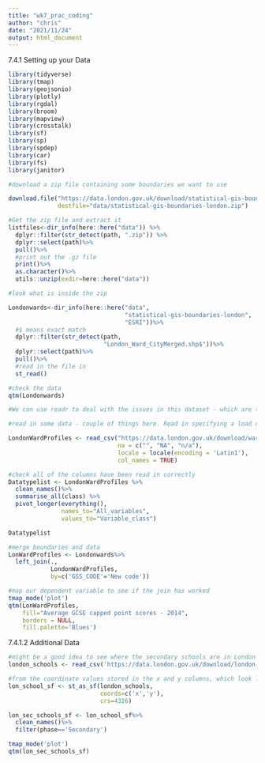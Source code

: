 ```yaml
---
title: "wk7_prac_coding"
author: "chris"
date: "2021/11/24"
output: html_document
---
```


7.4.1 Setting up your Data
```r
library(tidyverse)
library(tmap)
library(geojsonio)
library(plotly)
library(rgdal)
library(broom)
library(mapview)
library(crosstalk)
library(sf)
library(sp)
library(spdep)
library(car)
library(fs)
library(janitor)
```

```r
#download a zip file containing some boundaries we want to use

download.file("https://data.london.gov.uk/download/statistical-gis-boundary-files-london/9ba8c833-6370-4b11-abdc-314aa020d5e0/statistical-gis-boundaries-london.zip", 
              destfile="data/statistical-gis-boundaries-london.zip")
```

```r
#Get the zip file and extract it
listfiles<-dir_info(here::here("data")) %>%
  dplyr::filter(str_detect(path, ".zip")) %>%
  dplyr::select(path)%>%
  pull()%>%
  #print out the .gz file
  print()%>%
  as.character()%>%
  utils::unzip(exdir=here::here("data"))
```
```r
#look what is inside the zip

Londonwards<-dir_info(here::here("data", 
                                 "statistical-gis-boundaries-london", 
                                 "ESRI"))%>%
  #$ means exact match
  dplyr::filter(str_detect(path, 
                           "London_Ward_CityMerged.shp$"))%>%
  dplyr::select(path)%>%
  pull()%>%
  #read in the file in
  st_read()
```

```r
#check the data
qtm(Londonwards)
```

```r
#We can use readr to deal with the issues in this dataset - which are to do with text values being stored in columns containing numeric values

#read in some data - couple of things here. Read in specifying a load of likely 'n/a' values, also specify Latin1 as encoding as there is a pound sign (£) in one of the column headers - just to make things fun!

LondonWardProfiles <- read_csv("https://data.london.gov.uk/download/ward-profiles-and-atlas/772d2d64-e8c6-46cb-86f9-e52b4c7851bc/ward-profiles-excel-version.csv", 
                               na = c("", "NA", "n/a"), 
                               locale = locale(encoding = 'Latin1'), 
                               col_names = TRUE)
```

```r
#check all of the columns have been read in correctly
Datatypelist <- LondonWardProfiles %>% 
  clean_names()%>%
  summarise_all(class) %>%
  pivot_longer(everything(), 
               names_to="All_variables", 
               values_to="Variable_class")

Datatypelist
```
```r
#merge boundaries and data
LonWardProfiles <- Londonwards%>%
  left_join(.,
            LondonWardProfiles,
            by=c('GSS_CODE'='New code'))
```

```r
#map our dependent variable to see if the join has worked
tmap_mode('plot')
qtm(LonWardProfiles,
    fill="Average GCSE capped point scores - 2014",
    borders = NULL,
    fill.palette='Blues')

```
7.4.1.2 Additional Data
```r
#might be a good idea to see where the secondary schools are in London too
london_schools <- read_csv('https://data.london.gov.uk/download/london-schools-atlas/57046151-39a0-45d9-8dc0-27ea7fd02de8/all_schools_xy_2016.csv')

#from the coordinate values stored in the x and y columns, which look like they are latitude and longitude values, create a new points dataset
lon_school_sf <- st_as_sf(london_schools,
                          coords=c('x','y'),
                          crs=4326)

lon_sec_schools_sf <- lon_school_sf%>%
  clean_names()%>%
  filter(phase=='Secondary')

tmap_mode('plot')
qtm(lon_sec_schools_sf)
```

